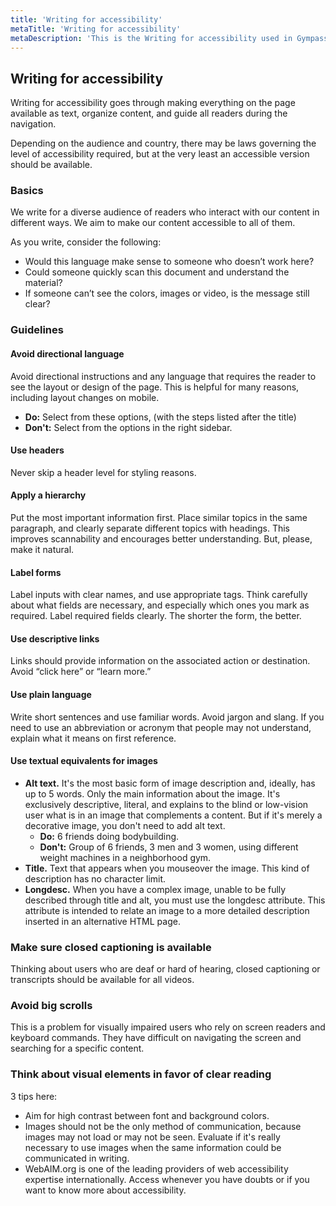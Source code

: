 ```yaml
---
title: 'Writing for accessibility'
metaTitle: 'Writing for accessibility'
metaDescription: 'This is the Writing for accessibility used in Gympass'
---
```


## Writing for accessibility

Writing for accessibility goes through making everything on the page available
as text, organize content, and guide all readers during the navigation.

Depending on the audience and country, there may be laws governing the level of
accessibility required, but at the very least an accessible version should be
available.

### Basics

We write for a diverse audience of readers who interact with our content in
different ways. We aim to make our content accessible to all of them.

As you write, consider the following:

- Would this language make sense to someone who doesn’t work here?
- Could someone quickly scan this document and understand the material?
- If someone can’t see the colors, images or video, is the message still clear?

### Guidelines

#### Avoid directional language

Avoid directional instructions and any language that requires the reader to see
the layout or design of the page. This is helpful for many reasons, including
layout changes on mobile.

- **Do:** Select from these options, (with the steps listed after the title)
- **Don't:** Select from the options in the right sidebar.

#### Use headers

Never skip a header level for styling reasons.

#### Apply a hierarchy

Put the most important information first. Place similar topics in the same
paragraph, and clearly separate different topics with headings. This improves
scannability and encourages better understanding. But, please, make it natural.

#### Label forms

Label inputs with clear names, and use appropriate tags. Think carefully about
what fields are necessary, and especially which ones you mark as required. Label
required fields clearly. The shorter the form, the better.

#### Use descriptive links

Links should provide information on the associated action or destination. Avoid
“click here” or “learn more.”

#### Use plain language

Write short sentences and use familiar words. Avoid jargon and slang. If you
need to use an abbreviation or acronym that people may not understand,
explain what it means on first reference.

#### Use textual equivalents for images

- **Alt text.** It's the most basic form of image description and, ideally, has
  up to 5 words. Only the main information about the image. It's exclusively
  descriptive, literal, and explains to the blind or low-vision user what is in an
  image that complements a content. But if it's merely a decorative image, you
  don't need to add alt text.
  - **Do:** 6 friends doing bodybuilding.
  - **Don't:** Group of 6 friends, 3 men and 3 women, using different weight
    machines in a neighborhood gym.
- **Title.** Text that appears when you mouseover the image. This kind of
  description has no character limit.
- **Longdesc.** When you have a complex image, unable to be fully described
  through title and alt, you must use the longdesc attribute. This attribute
  is intended to relate an image to a more detailed description inserted in an
  alternative HTML page.

### Make sure closed captioning is available

Thinking about users who are deaf or hard of hearing, closed captioning or
transcripts should be available for all videos.

### Avoid big scrolls

This is a problem for visually impaired users who rely on screen readers and
keyboard commands. They have difficult on navigating the screen and searching
for a specific content.

### Think about visual elements in favor of clear reading

3 tips here:

- Aim for high contrast between font and background colors.
- Images should not be the only method of communication, because images may not
  load or may not be seen. Evaluate if it's really necessary to use images when
  the same information could be communicated in writing.
- WebAIM.org is one of the leading providers of web accessibility expertise
  internationally. Access whenever you have doubts or if you want to know more
  about accessibility.
